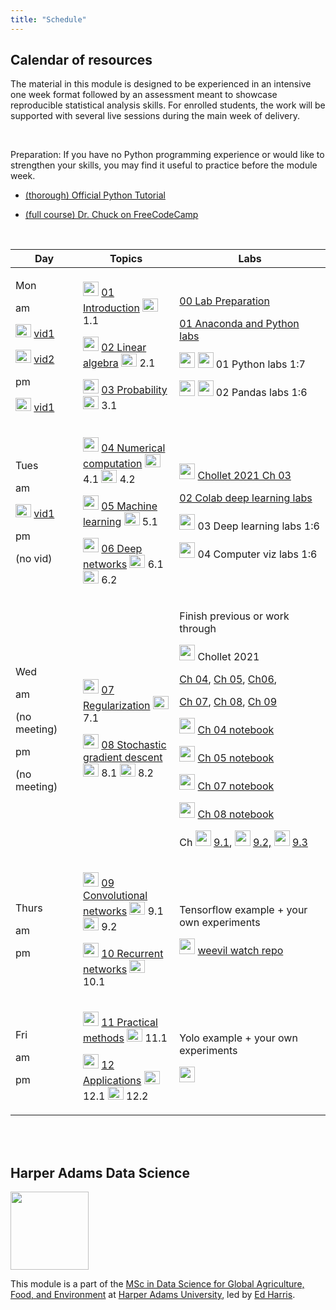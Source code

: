 ```yaml
---
title: "Schedule"
---
```


## Calendar of resources

The material in this module is designed to be experienced in an intensive one week format followed by an assessment meant to showcase reproducible statistical analysis skills. For enrolled students, the work will be supported with several live sessions during the main week of delivery.

<br>

Preparation: If you have no Python programming experience or would like to strengthen your skills, you may find it useful to practice before the module week.

-   [(thorough) Official Python Tutorial](https://docs.python.org/3.7/tutorial/)

-   [(full course) Dr. Chuck on FreeCodeCamp](https://www.freecodecamp.org/learn/scientific-computing-with-python/)

<br>

+-----------------------------------------------------------------------------------------------------------------------------------------------------------------------------------------------------------------------------------------------------------------------+---------------------------------------------------------------------------------------------------------------------------------------------------------------------------------------------------------------------------------------------------------------------------------------------------------------------------------------------------------------------------+--------------------------------------------------------------------------------------------------------------------------------------------------------------------------------------------------------------------------------------------------------------------------------------------------------------------------------------------------------------------------------------------------------------------------------------------------------------------------------------------------------------------------------------------------------------------------------------------+
| Day                                                                                                                                                                                                                                                                   | Topics                                                                                                                                                                                                                                                                                                                                                                    | Labs                                                                                                                                                                                                                                                                                                                                                                                                                                                                                                                                                                                       |
+=======================================================================================================================================================================================================================================================================+===========================================================================================================================================================================================================================================================================================================================================================================+============================================================================================================================================================================================================================================================================================================================================================================================================================================================================================================================================================================================+
| Mon                                                                                                                                                                                                                                                                   | ![](img/pptx.png){width="25" height="23"} [01 Introduction](lectures/01_intro.pptx) [![](img/vid.png){width="25" height="21"}](http://operorgenetic.com/wp/wp-content/uploads/2020/11/c7082-lec-01.mp4) 1.1                                                                                                                                                               | [00 Lab Preparation](00.Preparation.html)                                                                                                                                                                                                                                                                                                                                                                                                                                                                                                                                                  |
|                                                                                                                                                                                                                                                                       |                                                                                                                                                                                                                                                                                                                                                                           |                                                                                                                                                                                                                                                                                                                                                                                                                                                                                                                                                                                            |
| am                                                                                                                                                                                                                                                                    | ![](img/pptx.png){width="25" height="23"} [02 Linear algebra](lectures/02_linear_algebra.pptx) [![](img/vid.png){width="25" height="21"}](http://operorgenetic.com/wp/wp-content/uploads/2020/11/c7082-lec-02.mp4) 2.1                                                                                                                                                    | [01 Anaconda and Python labs](01.Anaconda.html)                                                                                                                                                                                                                                                                                                                                                                                                                                                                                                                                            |
|                                                                                                                                                                                                                                                                       |                                                                                                                                                                                                                                                                                                                                                                           |                                                                                                                                                                                                                                                                                                                                                                                                                                                                                                                                                                                            |
| [![](img/vid.png){width="25" height="21"}](http://operorgenetic.com/wp/wp-content/uploads/2020/11/c7082-lec-01.mp4) [vid1](https://liveharperac-my.sharepoint.com/:v:/g/personal/00762450_harper-adams_ac_uk/EbEgG6YIt89EnRioTESHOCIBYQ_S55O2Fuy3EtBb2FgirQ?e=HNDN8d) | ![](img/pptx.png){width="25" height="23"} [03 Probability](lectures/03_prob.pptx) [![](img/vid.png){width="25" height="21"}](http://operorgenetic.com/wp/wp-content/uploads/2020/11/c7082-lec-03.mp4) 3.1                                                                                                                                                                 | ![](img/conda.png){width="25"} ![](img/jupyterlab.png){width="25"} 01 Python labs 1:7                                                                                                                                                                                                                                                                                                                                                                                                                                                                                                      |
|                                                                                                                                                                                                                                                                       |                                                                                                                                                                                                                                                                                                                                                                           |                                                                                                                                                                                                                                                                                                                                                                                                                                                                                                                                                                                            |
| [![](img/vid.png){width="25" height="21"}](http://operorgenetic.com/wp/wp-content/uploads/2020/11/c7082-lec-01.mp4) [vid2](https://liveharperac-my.sharepoint.com/:v:/g/personal/00762450_harper-adams_ac_uk/EY-TQ4rXFRVHiF5fGfBSbVsBVMILaYkrGwjNMg7H4d2R0g?e=ofRsy9) |                                                                                                                                                                                                                                                                                                                                                                           | ![](img/conda.png){width="25"} ![](img/jupyterlab.png){width="25"} 02 Pandas labs 1:6                                                                                                                                                                                                                                                                                                                                                                                                                                                                                                      |
|                                                                                                                                                                                                                                                                       |                                                                                                                                                                                                                                                                                                                                                                           |                                                                                                                                                                                                                                                                                                                                                                                                                                                                                                                                                                                            |
| pm                                                                                                                                                                                                                                                                    |                                                                                                                                                                                                                                                                                                                                                                           |                                                                                                                                                                                                                                                                                                                                                                                                                                                                                                                                                                                            |
|                                                                                                                                                                                                                                                                       |                                                                                                                                                                                                                                                                                                                                                                           |                                                                                                                                                                                                                                                                                                                                                                                                                                                                                                                                                                                            |
| [![](img/vid.png){width="25" height="21"}](http://operorgenetic.com/wp/wp-content/uploads/2020/11/c7082-lec-01.mp4) [vid1](https://liveharperac-my.sharepoint.com/:v:/g/personal/00762450_harper-adams_ac_uk/EaoQwK-B77ZGta-AHdIe2FYB7q3xkYZlUwvLRMGRK9rkMA?e=eRB3pL) |                                                                                                                                                                                                                                                                                                                                                                           |                                                                                                                                                                                                                                                                                                                                                                                                                                                                                                                                                                                            |
+-----------------------------------------------------------------------------------------------------------------------------------------------------------------------------------------------------------------------------------------------------------------------+---------------------------------------------------------------------------------------------------------------------------------------------------------------------------------------------------------------------------------------------------------------------------------------------------------------------------------------------------------------------------+--------------------------------------------------------------------------------------------------------------------------------------------------------------------------------------------------------------------------------------------------------------------------------------------------------------------------------------------------------------------------------------------------------------------------------------------------------------------------------------------------------------------------------------------------------------------------------------------+
| Tues                                                                                                                                                                                                                                                                  | ![](img/pptx.png){width="25" height="23"} [04 Numerical computation](lectures/04_numerical.pptx) [![](img/vid.png){width="25" height="21"}](http://operorgenetic.com/wp/wp-content/uploads/2020/11/c7082-lec-04.1.mp4) 4.1 [![](img/vid.png){width="25" height="21"}](http://operorgenetic.com/wp/wp-content/uploads/2020/11/c7082-lec-04.2.mp4) 4.2                      | ![](img/pdf.png){width="25"} [Chollet 2021 Ch 03](pdfs/Chollet_ch3.pdf)                                                                                                                                                                                                                                                                                                                                                                                                                                                                                                                    |
|                                                                                                                                                                                                                                                                       |                                                                                                                                                                                                                                                                                                                                                                           |                                                                                                                                                                                                                                                                                                                                                                                                                                                                                                                                                                                            |
| am                                                                                                                                                                                                                                                                    | ![](img/pptx.png){width="25" height="23"} [05 Machine learning](lectures/05_ml.pptx) [![](img/vid.png){width="25" height="21"}](http://operorgenetic.com/wp/wp-content/uploads/2020/11/c7082-lec-05.mp4) 5.1                                                                                                                                                              | [02 Colab deep learning labs](02.Colab.html)                                                                                                                                                                                                                                                                                                                                                                                                                                                                                                                                               |
|                                                                                                                                                                                                                                                                       |                                                                                                                                                                                                                                                                                                                                                                           |                                                                                                                                                                                                                                                                                                                                                                                                                                                                                                                                                                                            |
| [![](img/vid.png){width="25" height="21"}](http://operorgenetic.com/wp/wp-content/uploads/2020/11/c7082-lec-01.mp4) [vid1](https://liveharperac-my.sharepoint.com/:v:/g/personal/00762450_harper-adams_ac_uk/ESSPit8NiZdIpQvRzQ1Tcu8BP-S6jQStdry7XMRQnZmWfg?e=qe10LL) | ![](img/pptx.png){width="25" height="23"} [06 Deep networks](lectures/06_mlp.pptx) [![](img/vid.png){width="25" height="21"}](http://operorgenetic.com/wp/wp-content/uploads/2020/11/c7082-lec-06.1.mp4) 6.1 [![](img/vid.png){width="25" height="21"}](http://operorgenetic.com/wp/wp-content/uploads/2020/11/c7082-lec-06.2.mp4) 6.2                                    | ![](img/colab.png){width="25"} 03 Deep learning labs 1:6                                                                                                                                                                                                                                                                                                                                                                                                                                                                                                                                   |
|                                                                                                                                                                                                                                                                       |                                                                                                                                                                                                                                                                                                                                                                           |                                                                                                                                                                                                                                                                                                                                                                                                                                                                                                                                                                                            |
| pm                                                                                                                                                                                                                                                                    |                                                                                                                                                                                                                                                                                                                                                                           | ![](img/colab.png){width="25"} 04 Computer viz labs 1:6                                                                                                                                                                                                                                                                                                                                                                                                                                                                                                                                    |
|                                                                                                                                                                                                                                                                       |                                                                                                                                                                                                                                                                                                                                                                           |                                                                                                                                                                                                                                                                                                                                                                                                                                                                                                                                                                                            |
| (no vid)                                                                                                                                                                                                                                                              |                                                                                                                                                                                                                                                                                                                                                                           |                                                                                                                                                                                                                                                                                                                                                                                                                                                                                                                                                                                            |
+-----------------------------------------------------------------------------------------------------------------------------------------------------------------------------------------------------------------------------------------------------------------------+---------------------------------------------------------------------------------------------------------------------------------------------------------------------------------------------------------------------------------------------------------------------------------------------------------------------------------------------------------------------------+--------------------------------------------------------------------------------------------------------------------------------------------------------------------------------------------------------------------------------------------------------------------------------------------------------------------------------------------------------------------------------------------------------------------------------------------------------------------------------------------------------------------------------------------------------------------------------------------+
| Wed                                                                                                                                                                                                                                                                   | ![](img/pptx.png){width="25" height="23"} [07 Regularization](lectures/07_regularization.pptx) [![](img/vid.png){width="25" height="21"}](http://operorgenetic.com/wp/wp-content/uploads/2020/11/c7082-lec-07.mp4) 7.1                                                                                                                                                    | Finish previous or work through                                                                                                                                                                                                                                                                                                                                                                                                                                                                                                                                                            |
|                                                                                                                                                                                                                                                                       |                                                                                                                                                                                                                                                                                                                                                                           |                                                                                                                                                                                                                                                                                                                                                                                                                                                                                                                                                                                            |
| am                                                                                                                                                                                                                                                                    | ![](img/pptx.png){width="25" height="23"} [08 Stochastic gradient descent](lectures/08.1_sgd_and_cost_structure.pptx) [![](img/vid.png){width="25" height="21"}](http://operorgenetic.com/wp/wp-content/uploads/2020/11/c7082-lec-08.1.mp4) 8.1 [![](img/vid.png){width="25" height="21"}](http://operorgenetic.com/wp/wp-content/uploads/2020/11/c7082-lec-08.2.mp4) 8.2 | ![](img/pdf.png){width="25"} Chollet 2021                                                                                                                                                                                                                                                                                                                                                                                                                                                                                                                                                  |
|                                                                                                                                                                                                                                                                       |                                                                                                                                                                                                                                                                                                                                                                           |                                                                                                                                                                                                                                                                                                                                                                                                                                                                                                                                                                                            |
| (no meeting)                                                                                                                                                                                                                                                          |                                                                                                                                                                                                                                                                                                                                                                           | [Ch 04](pdfs/Chollet_ch4.pdf), [Ch 05](pdfs/Chollet_ch5.pdf), [Ch06](pdfs/Chollet_ch6.pdf),                                                                                                                                                                                                                                                                                                                                                                                                                                                                                                |
|                                                                                                                                                                                                                                                                       |                                                                                                                                                                                                                                                                                                                                                                           |                                                                                                                                                                                                                                                                                                                                                                                                                                                                                                                                                                                            |
| pm                                                                                                                                                                                                                                                                    |                                                                                                                                                                                                                                                                                                                                                                           | [Ch 07](pdfs/Chollet_ch7.pdf), [Ch 08](pdfs/Chollet_ch8.pdf), [Ch 09](pdfs/Chollet_ch9.pdf)                                                                                                                                                                                                                                                                                                                                                                                                                                                                                                |
|                                                                                                                                                                                                                                                                       |                                                                                                                                                                                                                                                                                                                                                                           |                                                                                                                                                                                                                                                                                                                                                                                                                                                                                                                                                                                            |
| (no meeting)                                                                                                                                                                                                                                                          |                                                                                                                                                                                                                                                                                                                                                                           | ![](img/colab.png){width="25"} [Ch 04 notebook](https://colab.research.google.com/github/fchollet/deep-learning-with-python-notebooks/blob/master/chapter04_getting-started-with-neural-networks.ipynb)                                                                                                                                                                                                                                                                                                                                                                                    |
|                                                                                                                                                                                                                                                                       |                                                                                                                                                                                                                                                                                                                                                                           |                                                                                                                                                                                                                                                                                                                                                                                                                                                                                                                                                                                            |
|                                                                                                                                                                                                                                                                       |                                                                                                                                                                                                                                                                                                                                                                           | ![](img/colab.png){width="25"} [Ch 05 notebook](https://colab.research.google.com/github/fchollet/deep-learning-with-python-notebooks/blob/master/chapter05_fundamentals-of-ml.ipynb)                                                                                                                                                                                                                                                                                                                                                                                                      |
|                                                                                                                                                                                                                                                                       |                                                                                                                                                                                                                                                                                                                                                                           |                                                                                                                                                                                                                                                                                                                                                                                                                                                                                                                                                                                            |
|                                                                                                                                                                                                                                                                       |                                                                                                                                                                                                                                                                                                                                                                           | ![](img/colab.png){width="25"} [Ch 07 notebook](https://colab.research.google.com/github/fchollet/deep-learning-with-python-notebooks/blob/master/chapter07_working-with-keras.ipynb)                                                                                                                                                                                                                                                                                                                                                                                                      |
|                                                                                                                                                                                                                                                                       |                                                                                                                                                                                                                                                                                                                                                                           |                                                                                                                                                                                                                                                                                                                                                                                                                                                                                                                                                                                            |
|                                                                                                                                                                                                                                                                       |                                                                                                                                                                                                                                                                                                                                                                           | ![](img/colab.png){width="25"} [Ch 08 notebook](https://colab.research.google.com/github/fchollet/deep-learning-with-python-notebooks/blob/master/chapter08_intro-to-dl-for-computer-vision.ipynb)                                                                                                                                                                                                                                                                                                                                                                                         |
|                                                                                                                                                                                                                                                                       |                                                                                                                                                                                                                                                                                                                                                                           |                                                                                                                                                                                                                                                                                                                                                                                                                                                                                                                                                                                            |
|                                                                                                                                                                                                                                                                       |                                                                                                                                                                                                                                                                                                                                                                           | Ch ![](img/colab.png){width="25"} [9.1](https://colab.research.google.com/github/fchollet/deep-learning-with-python-notebooks/blob/master/chapter09_part01_image-segmentation.ipynb), ![](img/colab.png){width="25"} [9.2,](https://colab.research.google.com/github/fchollet/deep-learning-with-python-notebooks/blob/master/chapter09_part02_modern-convnet-architecture-patterns.ipynb) ![](img/colab.png){width="25"} [9.3](https://colab.research.google.com/github/fchollet/deep-learning-with-python-notebooks/blob/master/chapter09_part03_interpreting-what-convnets-learn.ipynb) |
+-----------------------------------------------------------------------------------------------------------------------------------------------------------------------------------------------------------------------------------------------------------------------+---------------------------------------------------------------------------------------------------------------------------------------------------------------------------------------------------------------------------------------------------------------------------------------------------------------------------------------------------------------------------+--------------------------------------------------------------------------------------------------------------------------------------------------------------------------------------------------------------------------------------------------------------------------------------------------------------------------------------------------------------------------------------------------------------------------------------------------------------------------------------------------------------------------------------------------------------------------------------------+
| Thurs                                                                                                                                                                                                                                                                 | ![](img/pptx.png){width="25" height="23"} [09 Convolutional networks](lectures/09_conv.pptx) [![](img/vid.png){width="25" height="21"}](http://operorgenetic.com/wp/wp-content/uploads/2020/11/c7082-lec-09.1.mp4) 9.1 [![](img/vid.png){width="25" height="21"}](http://operorgenetic.com/wp/wp-content/uploads/2020/11/c7082-lec-09.2.mp4) 9.2                          | Tensorflow example + your own experiments                                                                                                                                                                                                                                                                                                                                                                                                                                                                                                                                                  |
|                                                                                                                                                                                                                                                                       |                                                                                                                                                                                                                                                                                                                                                                           |                                                                                                                                                                                                                                                                                                                                                                                                                                                                                                                                                                                            |
| am                                                                                                                                                                                                                                                                    | ![](img/pptx.png){width="25" height="23"} [10 Recurrent networks](lectures/10_rnn.pptx) [![](img/vid.png){width="25" height="21"}](http://operorgenetic.com/wp/wp-content/uploads/2020/11/c7082-lec-10.mp4) 10.1                                                                                                                                                          | ![](img/github.png){width="25"} [weevil watch repo](https://github.com/onthesofa/weevil-watch)                                                                                                                                                                                                                                                                                                                                                                                                                                                                                             |
|                                                                                                                                                                                                                                                                       |                                                                                                                                                                                                                                                                                                                                                                           |                                                                                                                                                                                                                                                                                                                                                                                                                                                                                                                                                                                            |
| pm                                                                                                                                                                                                                                                                    |                                                                                                                                                                                                                                                                                                                                                                           |                                                                                                                                                                                                                                                                                                                                                                                                                                                                                                                                                                                            |
+-----------------------------------------------------------------------------------------------------------------------------------------------------------------------------------------------------------------------------------------------------------------------+---------------------------------------------------------------------------------------------------------------------------------------------------------------------------------------------------------------------------------------------------------------------------------------------------------------------------------------------------------------------------+--------------------------------------------------------------------------------------------------------------------------------------------------------------------------------------------------------------------------------------------------------------------------------------------------------------------------------------------------------------------------------------------------------------------------------------------------------------------------------------------------------------------------------------------------------------------------------------------+
| Fri                                                                                                                                                                                                                                                                   | ![](img/pptx.png){width="25" height="23"} [11 Practical methods](lectures/11_practical.pptx) [![](img/vid.png){width="25" height="21"}](http://operorgenetic.com/wp/wp-content/uploads/2020/11/c7082-lec-11.mp4) 11.1                                                                                                                                                     | Yolo example + your own experiments                                                                                                                                                                                                                                                                                                                                                                                                                                                                                                                                                        |
|                                                                                                                                                                                                                                                                       |                                                                                                                                                                                                                                                                                                                                                                           |                                                                                                                                                                                                                                                                                                                                                                                                                                                                                                                                                                                            |
| am                                                                                                                                                                                                                                                                    | ![](img/pptx.png){width="25" height="23"} [12 Applications](lectures/12_applications.pptx) [![](img/vid.png){width="25" height="21"}](http://operorgenetic.com/wp/wp-content/uploads/2020/11/c7082-lec-12.1.mp4) 12.1 [![](img/vid.png){width="25" height="21"}](http://operorgenetic.com/wp/wp-content/uploads/2020/11/c7082-lec-12.2.mp4) 12.2                          | ![](img/github.png){width="25"}                                                                                                                                                                                                                                                                                                                                                                                                                                                                                                                                                            |
|                                                                                                                                                                                                                                                                       |                                                                                                                                                                                                                                                                                                                                                                           |                                                                                                                                                                                                                                                                                                                                                                                                                                                                                                                                                                                            |
| pm                                                                                                                                                                                                                                                                    |                                                                                                                                                                                                                                                                                                                                                                           |                                                                                                                                                                                                                                                                                                                                                                                                                                                                                                                                                                                            |
+-----------------------------------------------------------------------------------------------------------------------------------------------------------------------------------------------------------------------------------------------------------------------+---------------------------------------------------------------------------------------------------------------------------------------------------------------------------------------------------------------------------------------------------------------------------------------------------------------------------------------------------------------------------+--------------------------------------------------------------------------------------------------------------------------------------------------------------------------------------------------------------------------------------------------------------------------------------------------------------------------------------------------------------------------------------------------------------------------------------------------------------------------------------------------------------------------------------------------------------------------------------------+

<br><br>

## Harper Adams Data Science

![](img/HDS.png){fig-alt="Harper Data Science" width="125"}

This module is a part of the [MSc in Data Science for Global Agriculture, Food, and Environment](https://www.harper-adams.ac.uk/courses/postgraduate/201194/data-science-for-global-agriculture-food-and-environment "MSc in Data Science") at [Harper Adams University](https://www.harper-adams.ac.uk/ "Harper Adams University"), led by [Ed Harris](https://www.harper-adams.ac.uk/general/staff/profile/201620/Edwin-Harris/ "Ed's Faculty page").
